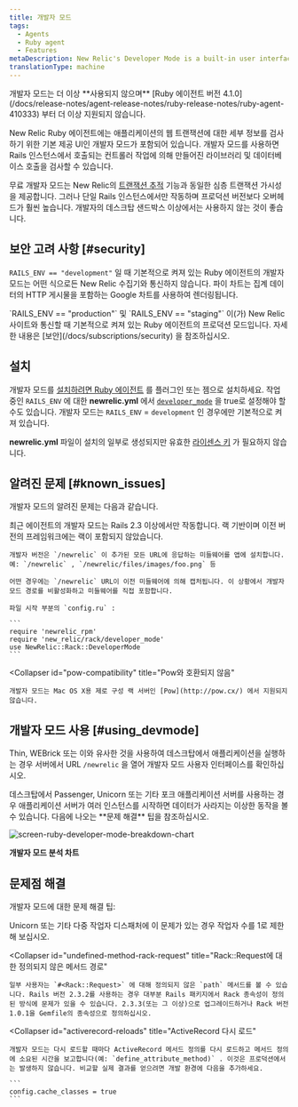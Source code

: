 ```yaml
---
title: 개발자 모드
tags:
  - Agents
  - Ruby agent
  - Features
metaDescription: New Relic's Developer Mode is a built-in user interface to examine details about web transactions in your application.
translationType: machine
---
```



<Callout variant="caution">
  개발자 모드는 더 이상 **사용되지 않으며** [Ruby 에이전트 버전 4.1.0](/docs/release-notes/agent-release-notes/ruby-release-notes/ruby-agent-410333) 부터 더 이상 지원되지 않습니다.
</Callout>

New Relic Ruby 에이전트에는 애플리케이션의 웹 트랜잭션에 대한 세부 정보를 검사하기 위한 기본 제공 UI인 개발자 모드가 포함되어 있습니다. 개발자 모드를 사용하면 Rails 인스턴스에서 호출되는 컨트롤러 작업에 의해 만들어진 라이브러리 및 데이터베이스 호출을 검사할 수 있습니다.

무료 개발자 모드는 New Relic의 [트랜잭션 추적](/docs/apm/transactions/transaction-traces/introduction-transaction-traces) 기능과 동일한 심층 트랜잭션 가시성을 제공합니다. 그러나 단일 Rails 인스턴스에서만 작동하며 프로덕션 버전보다 오버헤드가 훨씬 높습니다. 개발자의 데스크탑 샌드박스 이상에서는 사용하지 않는 것이 좋습니다.

## 보안 고려 사항 [#security]

`RAILS_ENV == "development"` 일 때 기본적으로 켜져 있는 Ruby 에이전트의 개발자 모드는 어떤 식으로든 New Relic 수집기와 통신하지 않습니다. 파이 차트는 집계 데이터의 HTTP 게시물을 포함하는 Google 차트를 사용하여 렌더링됩니다.

<Callout variant="tip">
  `RAILS_ENV == "production"` 및 `RAILS_ENV == "staging"` 이(가) New Relic 사이트와 통신할 때 기본적으로 켜져 있는 Ruby 에이전트의 프로덕션 모드입니다. 자세한 내용은 [보안](/docs/subscriptions/security) 을 참조하십시오.
</Callout>

## 설치

개발자 모드를 [설치하려면 Ruby 에이전트](/docs/ruby/ruby-agent-installation) 를 플러그인 또는 젬으로 설치하세요. 작업 중인 `RAILS_ENV` 에 대한 **newrelic.yml** 에서 [`developer_mode`](/docs/agents/ruby-agent/installation-configuration/ruby-agent-configuration#developer_mode) 을 true로 설정해야 할 수도 있습니다. 개발자 모드는 `RAILS_ENV` = `development` 인 경우에만 기본적으로 켜져 있습니다.

**newrelic.yml** 파일이 설치의 일부로 생성되지만 유효한 [라이센스 키](/docs/apis/intro-apis/new-relic-api-keys/#ingest-license-key) 가 필요하지 않습니다.

## 알려진 문제 [#known_issues]

개발자 모드의 알려진 문제는 다음과 같습니다.

<CollapserGroup>
  <Collapser
    id="rails-23"
    title="Rails 2.3 이상이 필요합니다."
  >
    최근 에이전트의 개발자 모드는 Rails 2.3 이상에서만 작동합니다. 랙 기반이며 이전 버전의 프레임워크에는 랙이 포함되지 않았습니다.

    개발자 버전은 `/newrelic` 이 추가된 모든 URL에 응답하는 미들웨어를 앱에 설치합니다. 예: `/newrelic` , `/newrelic/files/images/foo.png` 등

    어떤 경우에는 `/newrelic` URL이 이전 미들웨어에 의해 캡처됩니다. 이 상황에서 개발자 모드 경로를 비활성화하고 미들웨어를 직접 포함합니다.

    파일 시작 부분의 `config.ru` :

    ```
    require 'newrelic_rpm'
    require 'new_relic/rack/developer_mode'
    use NewRelic::Rack::DeveloperMode
    ```
  </Collapser>

  <Collapser
    id="pow-compatibility"
    title="Pow와 호환되지 않음"
  >
    개발자 모드는 Mac OS X용 제로 구성 랙 서버인 [Pow](http://pow.cx/) 에서 지원되지 않습니다.
  </Collapser>
</CollapserGroup>

## 개발자 모드 사용 [#using_devmode]

Thin, WEBrick 또는 이와 유사한 것을 사용하여 데스크탑에서 애플리케이션을 실행하는 경우 서버에서 URL `/newrelic` 을 열어 개발자 모드 사용자 인터페이스를 확인하십시오.

<Callout variant="caution">
  데스크탑에서 Passenger, Unicorn 또는 기타 포크 애플리케이션 서버를 사용하는 경우 애플리케이션 서버가 여러 인스턴스를 시작하면 데이터가 사라지는 이상한 동작을 볼 수 있습니다. 다음에 나오는 **문제 해결** 팁을 참조하십시오.
</Callout>

<img
  title="screen-ruby-developer-mode-breakdown-chart"
  alt="screen-ruby-developer-mode-breakdown-chart"
  src={screenBreakdownChart}
/>

**개발자 모드 분석 차트**

## 문제점 해결

개발자 모드에 대한 문제 해결 팁:

<CollapserGroup>
  <Collapser
    id="disappearing-request"
    title="사라지는 요청"
  >
    Unicorn 또는 기타 다중 작업자 디스패처에 이 문제가 있는 경우 작업자 수를 1로 제한해 보십시오.
  </Collapser>

  <Collapser
    id="undefined-method-rack-request"
    title="Rack::Request에 대한 정의되지 않은 메서드 경로"
  >
    일부 사용자는 `#<Rack::Request>` 에 대해 정의되지 않은 `path` 메서드를 볼 수 있습니다. Rails 버전 2.3.2를 사용하는 경우 대부분 Rails 패키지에서 Rack 종속성이 정의된 방식에 문제가 있을 수 있습니다. 2.3.3(또는 그 이상)으로 업그레이드하거나 Rack 버전 1.0.1을 Gemfile의 종속성으로 정의하십시오.
  </Collapser>

  <Collapser
    id="activerecord-reloads"
    title="ActiveRecord 다시 로드"
  >
    개발자 모드는 다시 로드할 때마다 ActiveRecord 메서드 정의를 다시 로드하고 메서드 정의에 소요된 시간을 보고합니다(예: `define_attribute_method)` . 이것은 프로덕션에서는 발생하지 않습니다. 비교할 실제 결과를 얻으려면 개발 환경에 다음을 추가하세요.

    ```
    config.cache_classes = true
    ```
  </Collapser>
</CollapserGroup>
